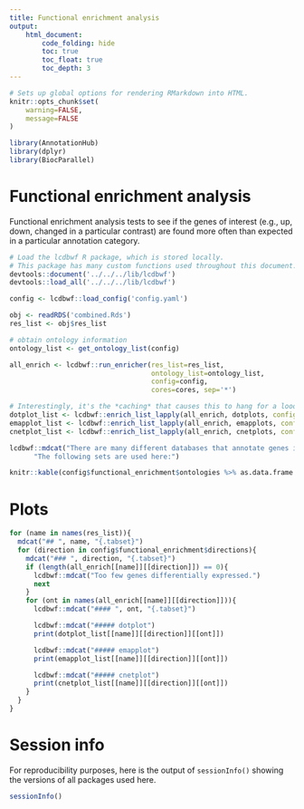 ```yaml
---
title: Functional enrichment analysis
output:
    html_document:
        code_folding: hide
        toc: true
        toc_float: true
        toc_depth: 3
---
```


```r
# Sets up global options for rendering RMarkdown into HTML.
knitr::opts_chunk$set(
    warning=FALSE,
    message=FALSE
)
```

```r
library(AnnotationHub)
library(dplyr)
library(BiocParallel)
```

# Functional enrichment analysis

Functional enrichment analysis tests to see if the genes of interest (e.g., up,
down, changed in a particular contrast) are found more often than expected in
a particular annotation category.

```r
# Load the lcdbwf R package, which is stored locally.
# This package has many custom functions used throughout this document.
devtools::document('../../../lib/lcdbwf')
devtools::load_all('../../../lib/lcdbwf')

config <- lcdbwf::load_config('config.yaml')
```

```r
obj <- readRDS('combined.Rds')
res_list <- obj$res_list
```

```r

# obtain ontology information
ontology_list <- get_ontology_list(config)
```

```r
all_enrich <- lcdbwf::run_enricher(res_list=res_list,
                                   ontology_list=ontology_list,
                                   config=config,
                                   cores=cores, sep='*')
```


```r
# Interestingly, it's the *caching* that causes this to hang for a loooong time.
dotplot_list <- lcdbwf::enrich_list_lapply(all_enrich, dotplots, config=config, send_names=TRUE)
emapplot_list <- lcdbwf::enrich_list_lapply(all_enrich, emapplots, config=config, send_names=TRUE)
cnetplot_list <- lcdbwf::enrich_list_lapply(all_enrich, cnetplots, config=config, send_names=TRUE)
```

```r
lcdbwf::mdcat("There are many different databases that annotate genes into sets.",
      "The following sets are used here:")

knitr::kable(config$functional_enrichment$ontologies %>% as.data.frame %>% t())
```

# Plots {.tabset}

```r

for (name in names(res_list)){
  mdcat("## ", name, "{.tabset}")
  for (direction in config$functional_enrichment$directions){
    mdcat("### ", direction, "{.tabset}")
    if (length(all_enrich[[name]][[direction]]) == 0){
      lcdbwf::mdcat("Too few genes differentially expressed.")
      next
    }
    for (ont in names(all_enrich[[name]][[direction]])){
      lcdbwf::mdcat("#### ", ont, "{.tabset}")

      lcdbwf::mdcat("##### dotplot")
      print(dotplot_list[[name]][[direction]][[ont]])

      lcdbwf::mdcat("##### emapplot")
      print(emapplot_list[[name]][[direction]][[ont]])

      lcdbwf::mdcat("##### cnetplot")
      print(cnetplot_list[[name]][[direction]][[ont]])
    }
  }
}


```

# Session info
For reproducibility purposes, here is the output of `sessionInfo()` showing the
versions of all packages used here.

```r
sessionInfo()
```
